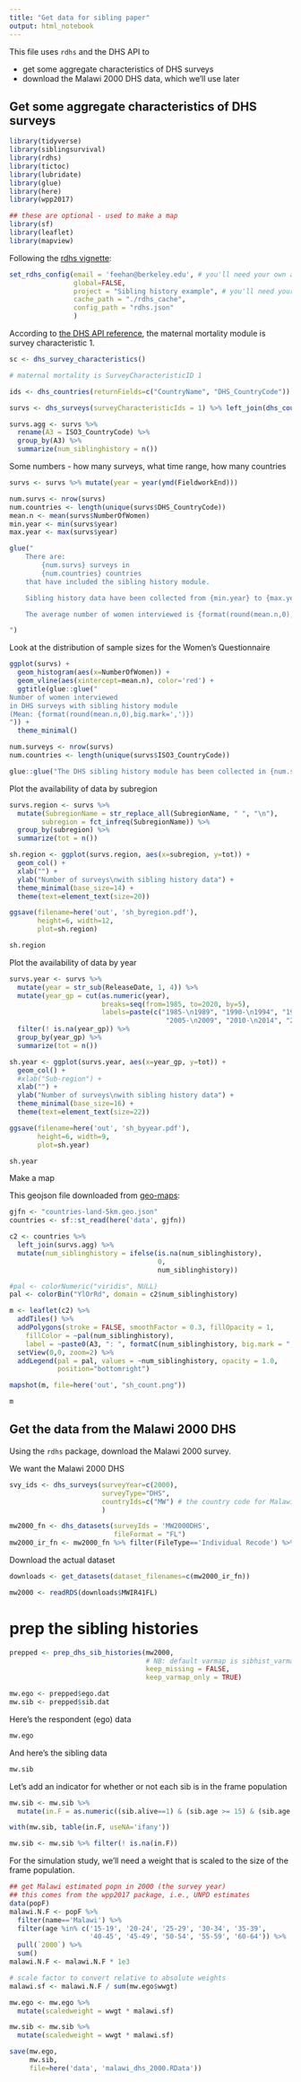 ```yaml
---
title: "Get data for sibling paper"
output: html_notebook
---
```


This file uses `rdhs` and the DHS API to

* get some aggregate characteristics of DHS surveys
* download the Malawi 2000 DHS data, which we'll use later

## Get some aggregate characteristics of DHS surveys

```r
library(tidyverse)
library(siblingsurvival)
library(rdhs)
library(tictoc)
library(lubridate)
library(glue)
library(here)
library(wpp2017)

## these are optional - used to make a map
library(sf)
library(leaflet)
library(mapview)
```


Following the [rdhs vignette](https://cran.r-project.org/web/packages/rdhs/vignettes/introduction.html):

```r
set_rdhs_config(email = 'feehan@berkeley.edu', # you'll need your own account
                global=FALSE,
                project = "Sibling history example", # you'll need your own DHS-approved project
                cache_path = "./rdhs_cache",
                config_path = "rdhs.json"
                )
```

According to [the DHS API reference](https://api.dhsprogram.com/rest/dhs/surveycharacteristics/DHS), the maternal mortality module is survey characteristic 1.


```r
sc <- dhs_survey_characteristics()

# maternal mortality is SurveyCharacteristicID 1

ids <- dhs_countries(returnFields=c("CountryName", "DHS_CountryCode"))

survs <- dhs_surveys(surveyCharacteristicIds = 1) %>% left_join(dhs_countries())

survs.agg <- survs %>%
  rename(A3 = ISO3_CountryCode) %>%
  group_by(A3) %>%
  summarize(num_siblinghistory = n())

```

Some numbers - how many surveys, what time range, how many countries

```r
survs <- survs %>% mutate(year = year(ymd(FieldworkEnd)))

num.survs <- nrow(survs)
num.countries <- length(unique(survs$DHS_CountryCode))
mean.n <- mean(survs$NumberOfWomen)
min.year <- min(survs$year)
max.year <- max(survs$year)

glue("
    There are:
        {num.survs} surveys in
        {num.countries} countries
    that have included the sibling history module.

    Sibling history data have been collected from {min.year} to {max.year}.

    The average number of women interviewed is {format(round(mean.n,0),big.mark=',')}.

")
```


Look at the distribution of sample sizes for the Women's Questionnaire

```r

ggplot(survs) + 
  geom_histogram(aes(x=NumberOfWomen)) + 
  geom_vline(aes(xintercept=mean.n), color='red') +
  ggtitle(glue::glue("
Number of women interviewed
in DHS surveys with sibling history module
(Mean: {format(round(mean.n,0),big.mark=',')})
")) +
  theme_minimal()
```

```r
num.surveys <- nrow(survs)
num.countries <- length(unique(survs$ISO3_CountryCode))

glue::glue("The DHS sibling history module has been collected in {num.surveys} surveys in {num.countries} countries.")
```


Plot the availability of data by subregion

```r
survs.region <- survs %>%
  mutate(SubregionName = str_replace_all(SubregionName, " ", "\n"),
        subregion = fct_infreq(SubregionName)) %>%
  group_by(subregion) %>%
  summarize(tot = n()) 

sh.region <- ggplot(survs.region, aes(x=subregion, y=tot)) +
  geom_col() +
  xlab("") +
  ylab("Number of surveys\nwith sibling history data") +
  theme_minimal(base_size=14) +
  theme(text=element_text(size=20))

ggsave(filename=here('out', 'sh_byregion.pdf'),
       height=6, width=12,
       plot=sh.region)

sh.region
```

Plot the availability of data by year

```r
survs.year <- survs %>%
  mutate(year = str_sub(ReleaseDate, 1, 4)) %>%
  mutate(year_gp = cut(as.numeric(year), 
                       breaks=seq(from=1985, to=2020, by=5),
                       labels=paste(c("1985-\n1989", "1990-\n1994", "1995-\n1999", "2000-\n2004",
                                       "2005-\n2009", "2010-\n2014", "2015-\n2020"))))  %>%
  filter(! is.na(year_gp)) %>%
  group_by(year_gp) %>%
  summarize(tot = n()) 

sh.year <- ggplot(survs.year, aes(x=year_gp, y=tot)) +
  geom_col() +
  #xlab("Sub-region") +
  xlab("") +
  ylab("Number of surveys\nwith sibling history data") +
  theme_minimal(base_size=16) +
  theme(text=element_text(size=22))

ggsave(filename=here('out', 'sh_byyear.pdf'),
       height=6, width=9,
       plot=sh.year)

sh.year
```

Make a map

This geojson file downloaded from [geo-maps](https://github.com/simonepri/geo-maps/blob/master/info/countries-land.md):

```r
gjfn <- "countries-land-5km.geo.json"
countries <- sf::st_read(here('data', gjfn))
```

```r
c2 <- countries %>% 
  left_join(survs.agg) %>%
  mutate(num_siblinghistory = ifelse(is.na(num_siblinghistory),
                                     0,
                                     num_siblinghistory))
```

```r
#pal <- colorNumeric("viridis", NULL)
pal <- colorBin("YlOrRd", domain = c2$num_siblinghistory)

m <- leaflet(c2) %>%
  addTiles() %>%
  addPolygons(stroke = FALSE, smoothFactor = 0.3, fillOpacity = 1,
    fillColor = ~pal(num_siblinghistory),
    label = ~paste0(A3, ": ", formatC(num_siblinghistory, big.mark = ","))) %>%
  setView(0,0, zoom=2) %>%
  addLegend(pal = pal, values = ~num_siblinghistory, opacity = 1.0,
            position="bottomright")

mapshot(m, file=here('out', "sh_count.png"))

m
```


## Get the data from the Malawi 2000 DHS

Using the `rdhs` package, download the Malawi 2000 survey.

We want the Malawi 2000 DHS

```r
svy_ids <- dhs_surveys(surveyYear=c(2000), 
                       surveyType="DHS",
                       countryIds=c("MW") # the country code for Malawi
                       )
```

```r
mw2000_fn <- dhs_datasets(surveyIds = 'MW2000DHS',
                          fileFormat = "FL")
mw2000_ir_fn <- mw2000_fn %>% filter(FileType=='Individual Recode') %>% pull(FileName)
```

Download the actual dataset

```r
downloads <- get_datasets(dataset_filenames=c(mw2000_ir_fn))
```

```r
mw2000 <- readRDS(downloads$MWIR41FL)
```

# prep the sibling histories

```r
prepped <- prep_dhs_sib_histories(mw2000,
                                  # NB: default varmap is sibhist_varmap_dhs6
                                  keep_missing = FALSE,
                                  keep_varmap_only = TRUE)

mw.ego <- prepped$ego.dat
mw.sib <- prepped$sib.dat
```

Here's the respondent (ego) data

```r
mw.ego
```

And here's the sibling data

```r
mw.sib
```

Let's add an indicator for whether or not each sib is in the frame population

```r
mw.sib <- mw.sib %>% 
  mutate(in.F = as.numeric((sib.alive==1) & (sib.age >= 15) & (sib.age <= 49) & (sib.sex == 'f')))
```

```r
with(mw.sib, table(in.F, useNA='ifany'))
```

```r
mw.sib <- mw.sib %>% filter(! is.na(in.F)) 
```

For the simulation study, we'll need a weight that is scaled to the size of the frame population.

```r
## get Malawi estimated popn in 2000 (the survey year)
## this comes from the wpp2017 package, i.e., UNPD estimates
data(popF)
malawi.N.F <- popF %>%
  filter(name=='Malawi') %>%
  filter(age %in% c('15-19', '20-24', '25-29', '30-34', '35-39',
                    '40-45', '45-49', '50-54', '55-59', '60-64')) %>%
  pull(`2000`) %>%
  sum()
malawi.N.F <- malawi.N.F * 1e3

# scale factor to convert relative to absolute weights
malawi.sf <- malawi.N.F / sum(mw.ego$wwgt)

mw.ego <- mw.ego %>%
  mutate(scaledweight = wwgt * malawi.sf)

mw.sib <- mw.sib %>%
  mutate(scaledweight = wwgt * malawi.sf)
```


```r
save(mw.ego,
     mw.sib,
     file=here('data', 'malawi_dhs_2000.RData'))
```






